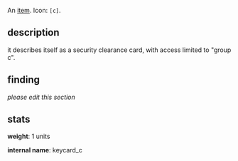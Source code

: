 {{FixTitle}}
An [[items|item]]. Icon: <code><nowiki>[c]</nowiki></code>.

== description ==

it describes itself as a security clearance card, with access limited to "group c".

== finding ==

''please edit this section''

== stats ==

'''weight''': 1 units

'''internal name''': keycard_c